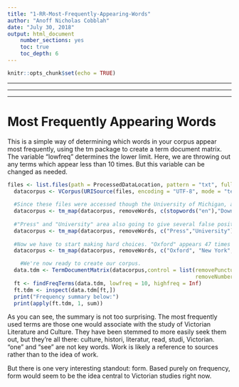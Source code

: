 ```yaml
---
title: "1-RR-Most-Frequently-Appearing-Words"
author: "Anoff Nicholas Cobblah"
date: "July 30, 2018"
output: html_document
    number_sections: yes
    toc: true
    toc_depth: 6
---
```


```r
knitr::opts_chunk$set(echo = TRUE)
```

*********************************************************************************************************************************************
*********************************************************************************************************************************************
*********************************************************************************************************************************************
# Most Frequently Appearing Words
This is a simple way of determining which words in your corpus appear most frequently, using the tm package to create a term document matrix.  The variable "lowfreq" determines the lower limit.  Here, we are throwing out any terms which appear less than 10 times.  But this variable can be changed as needed.


``` r
files <- list.files(path = ProcessedDataLocation, pattern = "txt", full.names = TRUE) #creates vector of txt file names.
  datacorpus <- VCorpus(URISource(files, encoding = "UTF-8", mode = "text"))
  
  #Since these files were accessed though the University of Michigan, almost every file includes some varient on this: "Downloaded from https://www.cambridge.org/core. Univ of Michigan Law Library, on 25 Sep 2018 at 20:39:04, subject to the Cambridge Core terms of use, available at https://www.cambridge.org/core/terms. https://doi.org/10.1017/S1060150318000232." We could edit this out by finding and replacing the term in all these files, but it's easier to just add the most important words in this list to the stoplist of ignored words for the corpus, since none of them seem likely to be important keywords in this corpus.
  datacorpus <- tm_map(datacorpus, removeWords, c(stopwords("en"),"Downloaded", "www","Cambridge","cambridge","Core","core","Univ", "Michigan", "Law Library","subject", "terms of use","available", "https://www.cambridge.org/core/terms","https","doi","org","Sep"))
    
  #"Press" and "University" area also going to give several false positives, as these terms frequently appear in the bibliographies but are not keywords. So we cut them as well. Note that removing these capitalized terms will only remove capitalized references, leaving lower-case references which are less likely to appear in bibliographies.
  datacorpus <- tm_map(datacorpus, removeWords, c("Press","University"))
  
  #Now we have to start making hard choices. "Oxford" appears 47 times in this corpus, but most of those are referencing bibliographic materials from Oxford University Press. So it must go. The same holds true of "New York", "Chicago", and "London". 
  datacorpus <- tm_map(datacorpus, removeWords, c("Oxford", "New York","Chicago","London"))

    #We're now ready to create our corpus.
  data.tdm <- TermDocumentMatrix(datacorpus,control = list(removePunctuation = TRUE, stopwords = TRUE, tolower = TRUE, stemming = TRUE, 
                                                           removeNumbers = TRUE, bounds = list(global= c(1,Inf))))
  ft <- findFreqTerms(data.tdm, lowfreq = 10, highfreq = Inf)
  ft.tdm <- inspect(data.tdm[ft,])
  print("Frequency summary below:")
  print(apply(ft.tdm, 1, sum))
```

As you can see, the summary is not too surprising. The most frequently used terms are those one would associate with the study of Victorian Literature and Culture. They have been stemmed to more easily seek them out, but they're all there: culture, histori, literatur, read, studi, Victorian. "one" and "see" are not key words. Work is likely a reference to sources rather than to the idea of work.

But there is one very interesting standout: form. Based purely on frequency, form would seem to be the idea central to Victorian studies right now.

